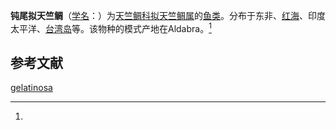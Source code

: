 {{Speciesbox
| name = 钝尾拟天竺鲷
| status = 
| status_system = 
| image = 
| genus = Pseudamia
| species = gelatinosa
| authority = (Smith, 1955)<ref name='id7258'>{{cite web| url =http://www.bioinfo.cn/db05/BjdwSpecies.php?action=view&id=7258| title =钝尾拟天竺鲷| work =《中国动物物种编目数据库》| publisher =中国科学院微生物研究所| author =中国科学院动物研究所| accessdate =2009-04-16| deadurl =yes| archiveurl =https://web.archive.org/web/20160305051807/http://www.bioinfo.cn/db05/BjdwSpecies.php?action=view&id=7258| archivedate =2016-03-05}}</ref>
}}

'''钝尾拟天竺鲷'''（[[学名|学名]]：{{lang|la|''Pseudamia gelatinosa''}}）为[[天竺鲷科|天竺鲷科]][[拟天竺鲷属|拟天竺鲷属]]的[[鱼类|鱼类]]。分布于东非、[[红海|红海]]、印度太平洋、[[台湾岛|台湾岛]]等。该物种的模式产地在Aldabra。<ref name='id7258'/>

== 参考文献 ==
{{reflist}}

{{Wikispecies|Pseudamia gelatinosa}}
{{Taxonbar|from=Q2667130}}

[[Category:拟天竺鲷属|gelatinosa]]


{{鲈形目小作品}}